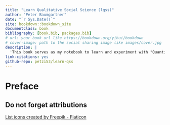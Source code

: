 ```yaml
--- 
title: "Learn Qualitative Social Science (lqss)"
author: "Peter Baumgartner"
date: "`r Sys.Date()`"
site: bookdown::bookdown_site
documentclass: book
bibliography: [book.bib, packages.bib]
# url: your book url like https://bookdown.org/yihui/bookdown
# cover-image: path to the social sharing image like images/cover.jpg
description: |
  'This book serves as my notebook to learn and experiment with "Quantitative Social Science", a book by Kosuke Imai.'
link-citations: yes
github-repo: petzi53/learn-qss
---
```


# Preface


## Do not forget attributions

<a href="https://www.flaticon.com/free-icons/list" title="list icons">List icons created by Freepik - Flaticon</a>

